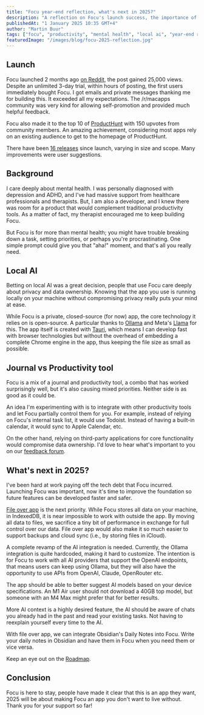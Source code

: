 ```yaml
---
title: "Focu year-end reflection, what's next in 2025?"
description: "A reflection on Focu's launch success, the importance of local AI, and exciting plans for 2025 including file-based storage and enhanced AI integration."
publishedAt: "1 January 2025 10:35 GMT+4"
author: "Martin Buur"
tags: ["focu", "productivity", "mental health", "local ai", "year-end reflection", "2025 plans"]
featuredImage: "/images/blog/focu-2025-reflection.jpg"
---
```


## Launch

Focu launched 2 months ago [on Reddit](https://www.reddit.com/r/macapps/comments/1goptg3/mindful-productivity-app-that-uses-locally/), the post gained 25,000 views. Despite an unlimited 3-day trial, within hours of posting, the first users immediately bought Focu. I got emails and private messages thanking me for building this. It exceeded all my expectations. The /r/macapps community was very kind for allowing self-promotion and provided much helpful feedback.

Focu also made it to the top 10 of [ProductHunt](https://www.producthunt.com/products/focu) with 150 upvotes from community members. An amazing achievement, considering most apps rely on an existing audience to get to the homepage of ProductHunt.

There have been [16 releases](https://focu.featurebase.app/changelog) since launch, varying in size and scope. Many improvements were user suggestions.

## Background

I care deeply about mental health. I was personally diagnosed with depression and ADHD, and I've had massive support from healthcare professionals and therapists. But, I am also a developer, and I knew there was room for a product that would complement traditional productivity tools. As a matter of fact, my therapist encouraged me to keep building Focu.

But Focu is for more than mental health; you might have trouble breaking down a task, setting priorities, or perhaps you're procrastinating. One simple prompt could give you that "aha!" moment, and that's all you really need. 

## Local AI

Betting on local AI was a great decision, people that use Focu care deeply about privacy and data ownership. Knowing that the app you use is running locally on your machine without compromising privacy really puts your mind at ease.

While Focu is a private, closed-source (for now) app, the core technology it relies on is open-source. A particular thanks to [Ollama](https://ollama.com) and Meta's [Llama](https://www.llama.com) for this. The app itself is created with [Tauri](https://v2.tauri.app), which means I can develop fast with browser technologies but without the overhead of embedding a complete Chrome engine in the app, thus keeping the file size as small as possible.

## Journal vs Productivity tool

Focu is a mix of a journal and productivity tool, a combo that has worked surprisingly well, but it's also causing mixed priorities. Neither side is as good as it could be. 

An idea I'm experimenting with is to integrate with other productivity tools and let Focu partially control them for you. For example, instead of relying on Focu's internal task list, it would use Todoist. Instead of having a built-in calendar, it would sync to Apple Calendar, etc.

On the other hand, relying on third-party applications for core functionality would compromise data ownership. I'd love to hear what's important to you on our [feedback forum](https://focu.featurebase.app).

## What's next in 2025?

I've been hard at work paying off the tech debt that Focu incurred. Launching Focu was important, now it's time to improve the foundation so future features can be developed faster and safer.

[File over app](https://stephango.com/file-over-app) is the next priority. While Focu stores all data on your machine, in IndexedDB, it is near impossible to work with outside the app. By moving all data to files, we sacrifice a tiny bit of performance in exchange for full control over our data. File over app would also make it so much easier to support backups and cloud sync (i.e., by storing files in iCloud).

A complete revamp of the AI integration is needed. Currently, the Ollama integration is quite hardcoded, making it hard to customize. The intention is for Focu to work with all AI providers that support the OpenAI endpoints, that means users can keep using Ollama, but they will also have the opportunity to use APIs from OpenAI, Claude, OpenRouter etc.

The app should be able to better suggest AI models based on your device specifications. An M1 Air user should not download a 40GB top model, but someone with an M4 Max might prefer that for better results.

More AI context is a highly desired feature, the AI should be aware of chats you already had in the past and read your existing tasks. Not having to reexplain yourself every time to the AI.

With file over app, we can integrate Obsidian's Daily Notes into Focu. Write your daily notes in Obsidian and have them in Focu when you need them or vice versa.

Keep an eye out on the [Roadmap](https://focu.featurebase.app/roadmap).

## Conclusion

Focu is here to stay, people have made it clear that this is an app they want, 2025 will be about making Focu an app you don't want to live without. Thank you for your support so far!
